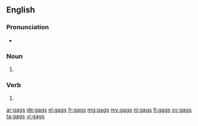 ==English==

===Pronunciation===
* {{rhymes|æɡz|lang=en}}

===Noun===
{{head|en|noun plural form}}

# {{plural of|gag|lang=en}}

===Verb===
{{head|en|verb form}}

# {{en-third-person singular of|gag}}

[[ar:gags]]
[[de:gags]]
[[el:gags]]
[[fr:gags]]
[[mg:gags]]
[[my:gags]]
[[nl:gags]]
[[fi:gags]]
[[sv:gags]]
[[ta:gags]]
[[vi:gags]]